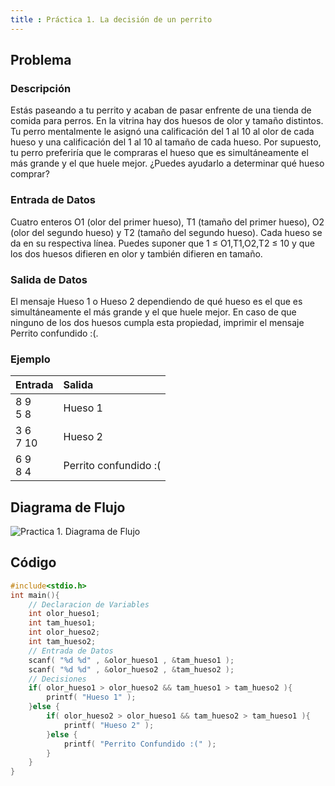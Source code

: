 ```yaml
---
title : Práctica 1. La decisión de un perrito 
---
```



## Problema 

### Descripción 

Estás paseando a tu perrito y acaban de pasar enfrente de una tienda de comida para perros. En la vitrina hay dos huesos de olor y tamaño distintos. Tu perro mentalmente le asignó una calificación del 1 al 10 al olor de cada hueso y una calificación del 1 al 10 al tamaño de cada hueso. Por supuesto, tu perro preferiría que le compraras el hueso que es simultáneamente el más grande y el que huele mejor. ¿Puedes ayudarlo a determinar qué hueso comprar?

### Entrada de Datos

Cuatro enteros O1 (olor del primer hueso), T1 (tamaño del primer hueso), O2 (olor del segundo hueso) y T2 (tamaño del segundo hueso). Cada hueso se da en su respectiva línea. 
Puedes suponer que 1 ≤ O1,T1,O2,T2 ≤ 10 y que los dos huesos difieren en olor y también difieren en tamaño.

### Salida de Datos
El mensaje Hueso 1 o Hueso 2 dependiendo de qué hueso es el que es simultáneamente el más grande y el que huele mejor. En caso de que ninguno de los dos huesos cumpla esta propiedad, imprimir el mensaje Perrito confundido :(.

### Ejemplo 

| Entrada | Salida |
|------|:-------|
8 9 <br/> 5 8  | Hueso 1
3 6 <br/> 7 10 | Hueso 2
6 9 <br/> 8 4  | Perrito confundido :( 

## Diagrama de Flujo

![Practica 1. Diagrama de Flujo](/ps/practicas/practica1/diagrama.png)

## Código

```c 
#include<stdio.h>
int main(){
    // Declaracion de Variables
    int olor_hueso1;
    int tam_hueso1;
    int olor_hueso2;
    int tam_hueso2;
    // Entrada de Datos
    scanf( "%d %d" , &olor_hueso1 , &tam_hueso1 );
    scanf( "%d %d" , &olor_hueso2 , &tam_hueso2 );
    // Decisiones
    if( olor_hueso1 > olor_hueso2 && tam_hueso1 > tam_hueso2 ){
        printf( "Hueso 1" );
    }else {
        if( olor_hueso2 > olor_hueso1 && tam_hueso2 > tam_hueso1 ){
            printf( "Hueso 2" );
        }else {
            printf( "Perrito Confundido :(" );
        }
    }
}
```